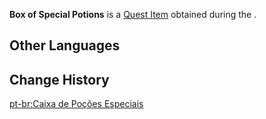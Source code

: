 {{Item Infobox
|id          = 120322
|image       = Item Parcel.png
|type        = Quest Items
|group       = Event Items
|description = A box obtained from Bahador. Within it are some special potions. According to what he said, these potions might be of aid to exploring a certain Domain...
|source1     = [[Concocted Reaction]]
|event       = A Parade of Providence
}}
'''Box of Special Potions''' is a [[Quest Item]] obtained during the {{Quest|Concocted Reaction}}.

==Other Languages==
{{Other Languages
|default_hidden = 1
|en        = Box of Special Potions
|zhs       = 装有「特殊药剂」的盒子
|zhs_rm    = Zhuāngyǒu "Tèshū Yàojì" de Hézi
|zht       = 裝有「特殊藥劑」的盒子
|zht_rm    = Zhuāngyǒu "Tèshū Yàojì" de Hézi
|ja        = 「特殊な薬」が入った箱
|ja_rm     = "Tokushuu-na Kusuri" ga Haitta Hako
|ko        = 「특수 포션」이 담긴 상자
|ko_rm     = 
|es        = Caja de pociones especiales
|fr        = Boîte de potions spéciales
|ru        = Шкатулка с особыми зельями
|th        = กล่องใส่ "น้ำยาโพชั่นพิเศษ"
|th_rm     = 
|vi        = Hộp Chứa "Thuốc Đặc Biệt"
|de        = Eine Schachtel mit speziellen Tränken
|id        = Kotak Berisi Ramuan Khusus
|pt        = Caixa de Poções Especiais
|tr        = Özel İksir Kutusu
|it        = Cassa di pozioni speciali
}}

==Change History==
{{Change History|3.6}}

[[pt-br:Caixa de Poções Especiais]]